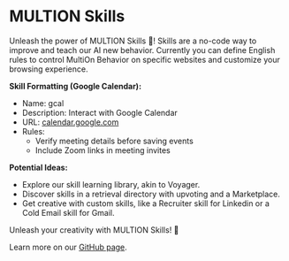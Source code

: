 # MULTION Skills

Unleash the power of MULTION Skills 🚀! Skills are a no-code way to improve and teach our AI new behavior.
Currently you can define English rules to control MultiOn Behavior on specific websites and customize your browsing experience.

**Skill Formatting (Google Calendar):**

- Name: gcal
- Description: Interact with Google Calendar
- URL: [calendar.google.com](https://calendar.google.com)
- Rules:
  - Verify meeting details before saving events
  - Include Zoom links in meeting invites

**Potential Ideas:**

- Explore our skill learning library, akin to Voyager.
- Discover skills in a retrieval directory with upvoting and a Marketplace.
- Get creative with custom skills, like a Recruiter skill for Linkedin or a Cold Email skill for Gmail.

Unleash your creativity with MULTION Skills! 🌟

Learn more on our [GitHub page](https://github.com/MULTI-ON/skills).

